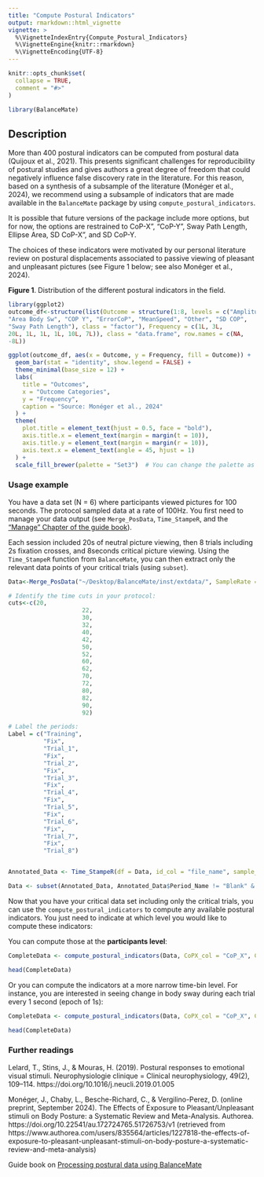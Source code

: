 ```yaml
---
title: "Compute Postural Indicators"
output: rmarkdown::html_vignette
vignette: >
  %\VignetteIndexEntry{Compute_Postural_Indicators}
  %\VignetteEngine{knitr::rmarkdown}
  %\VignetteEncoding{UTF-8}
---
```


```r
knitr::opts_chunk$set(
  collapse = TRUE,
  comment = "#>"
)
```

```r
library(BalanceMate)
```

## Description

More than 400 postural indicators can be computed from postural data (Quijoux et al., 2021). This presents significant challenges for reproducibility of postural studies and gives authors a great degree of freedom that could negatively influence false discovery rate in the literature. For this reason, based on a synthesis of a subsample of the literature (Monéger et al., 2024), we recommend using a subsample of indicators that are made available in the `BalanceMate` package by using `compute_postural_indicators`.

It is possible that future versions of the package include more options, but for now, the options are restrained to CoP-X", "CoP-Y", Sway Path Length, Ellipse Area, SD CoP-X", and SD CoP-Y.

The choices of these indicators were motivated by our personal literature review on postural displacements associated to passive viewing of pleasant and unpleasant pictures (see Figure 1 below; see also Monéger et al., 2024).

**Figure 1**. Distribution of the different postural indicators in the field.
```r
library(ggplot2)
outcome_df<-structure(list(Outcome = structure(1:8, levels = c("Amplitude COP", 
"Area Body Sw", "COP Y", "ErrorCoP", "MeanSpeed", "Other", "SD COP", 
"Sway Path Length"), class = "factor"), Frequency = c(1L, 3L, 
20L, 1L, 1L, 1L, 10L, 7L)), class = "data.frame", row.names = c(NA, 
-8L))

ggplot(outcome_df, aes(x = Outcome, y = Frequency, fill = Outcome)) +
  geom_bar(stat = "identity", show.legend = FALSE) +
  theme_minimal(base_size = 12) +
  labs(
    title = "Outcomes",
    x = "Outcome Categories",
    y = "Frequency",
    caption = "Source: Monéger et al., 2024"
  ) +
  theme(
    plot.title = element_text(hjust = 0.5, face = "bold"),
    axis.title.x = element_text(margin = margin(t = 10)),
    axis.title.y = element_text(margin = margin(r = 10)),
    axis.text.x = element_text(angle = 45, hjust = 1)
  ) +
  scale_fill_brewer(palette = "Set3")  # You can change the palette as needed

```

### Usage example

You have a data set (N = 6) where participants viewed pictures for 100 seconds. The protocol sampled data at a rate of 100Hz. You first need to manage your data output (see `Merge_PosData`, `Time_StampeR`, and the ["Manage" Chapter of the guide book](https://jeanmoneger.com/book/managing-1)).

Each session included 20s of neutral picture viewing, then 8 trials including 2s fixation crosses, and 8seconds critical picture viewing. Using the `Time_StampeR` function from `BalanceMate`, you can then extract only the relevant data points of your critical trials (using `subset`).

```r
Data<-Merge_PosData("~/Desktop/BalanceMate/inst/extdata/", SampleRate = 100, SessionDuration = 100)

# Identify the time cuts in your protocol: 
cuts<-c(20, 
                     22, 
                     30, 
                     32, 
                     40, 
                     42, 
                     50, 
                     52, 
                     60, 
                     62, 
                     70, 
                     72, 
                     80, 
                     82,
                     90, 
                     92)

# Label the periods:
Label = c("Training", 
          "Fix", 
          "Trial_1", 
          "Fix", 
          "Trial_2", 
          "Fix", 
          "Trial_3",
          "Fix", 
          "Trial_4", 
          "Fix", 
          "Trial_5", 
          "Fix", 
          "Trial_6", 
          "Fix", 
          "Trial_7", 
          "Fix", 
          "Trial_8") 


Annotated_Data <- Time_StampeR(df = Data, id_col = "file_name", sample_rate = 100, protocol_duration = 100, cuts = cuts, period_names = Label)

Data <- subset(Annotated_Data, Annotated_Data$Period_Name != "Blank" & Annotated_Data$Period_Name != "Fix")

```

Now that you have your critical data set including only the critical trials, you can use the `compute_postural_indicators` to compute any available postural indicators. You just need to indicate at which level you would like to compute these indicators: 

You can compute those at the **participants level**:

```r
CompleteData <- compute_postural_indicators(Data, CoPX_col = "CoP_X", CoPY_col = "CoP_Y", ID = "file_name", indicators = c("CoP_X", "CoP_Y", "SwayPathLength", "EllipseArea", "SD_CoP_X", "SD_CoP_Y"))

head(CompleteData)
```

Or you can compute the indicators at a more narrow time-bin level. For instance, you are interested in seeing change in body sway during each trial every 1 second (epoch of 1s):

```r
CompleteData <- compute_postural_indicators(Data, CoPX_col = "CoP_X", CoPY_col = "CoP_Y", ID = "file_name", time_col = "Time", epoch_length = 1, indicators = c("CoP_X", "CoP_Y", "SwayPathLength", "EllipseArea", "SD_CoP_X", "SD_CoP_Y"))

head(CompleteData)
```

### Further readings

Lelard, T., Stins, J., & Mouras, H. (2019). Postural responses to emotional visual stimuli. Neurophysiologie clinique = Clinical neurophysiology, 49(2), 109–114. https://doi.org/10.1016/j.neucli.2019.01.005

Monéger, J., Chaby, L., Besche-Richard, C., & Vergilino-Perez, D. (online preprint, September 2024). The Effects of Exposure to Pleasant/Unpleasant stimuli on Body Posture: a Systematic Review and Meta-Analysis. Authorea. https://doi.org/10.22541/au.172724765.51726753/v1 (retrieved from https://www.authorea.com/users/835564/articles/1227818-the-effects-of-exposure-to-pleasant-unpleasant-stimuli-on-body-posture-a-systematic-review-and-meta-analysis)

Guide book on [Processing postural data using BalanceMate](https://jeanmoneger.com/book/processing)
